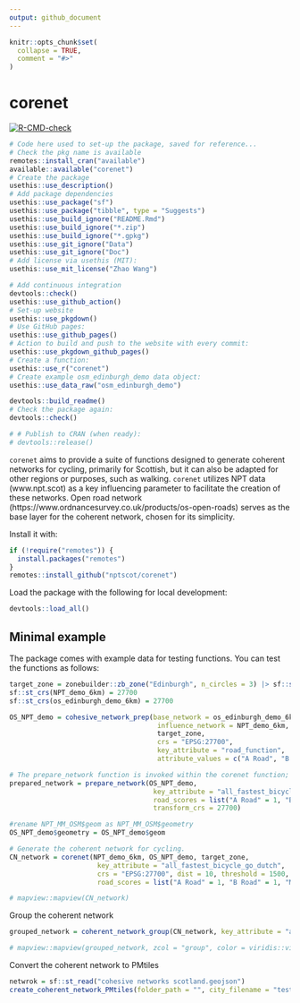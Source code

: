 ```yaml
---
output: github_document
---
```


<!-- README.md is generated from README.Rmd. Please edit that file -->

```r
knitr::opts_chunk$set(
  collapse = TRUE,
  comment = "#>"
)
```

# corenet

<!-- badges: start -->
[![R-CMD-check](https://github.com/nptscot/corenet/actions/workflows/R-CMD-check.yaml/badge.svg)](https://github.com/nptscot/corenet/actions/workflows/R-CMD-check.yaml)
<!-- badges: end -->

```r
# Code here used to set-up the package, saved for reference... 
# Check the pkg name is available
remotes::install_cran("available")
available::available("corenet")
# Create the package
usethis::use_description()
# Add package dependencies
usethis::use_package("sf")
usethis::use_package("tibble", type = "Suggests")
usethis::use_build_ignore("README.Rmd")
usethis::use_build_ignore("*.zip")
usethis::use_build_ignore("*.gpkg")
usethis::use_git_ignore("Data")
usethis::use_git_ignore("Doc")
# Add license via usethis (MIT):
usethis::use_mit_license("Zhao Wang")

# Add continuous integration
devtools::check()
usethis::use_github_action()
# Set-up website
usethis::use_pkgdown()
# Use GitHub pages:
usethis::use_github_pages()
# Action to build and push to the website with every commit:
usethis::use_pkgdown_github_pages()
# Create a function:
usethis::use_r("corenet")
# Create example osm_edinburgh_demo data object:
usethis::use_data_raw("osm_edinburgh_demo")

devtools::build_readme()
# Check the package again:
devtools::check()

# # Publish to CRAN (when ready):
# devtools::release()
```

`corenet` aims to provide a suite of functions designed to generate coherent networks for cycling, primarily for Scottish, but it can also be adapted for other regions or purposes, such as walking. 
`corenet` utilizes NPT data (www.npt.scot) as a key influencing parameter to facilitate the creation of these networks. Open road network (https://www.ordnancesurvey.co.uk/products/os-open-roads) serves as the base layer for the coherent network, chosen for its simplicity.

Install it with:

```r
if (!require("remotes")) {
  install.packages("remotes")
}
remotes::install_github("nptscot/corenet")
```

Load the package with the following for local development:

```r
devtools::load_all()
```

## Minimal example

The package comes with example data for testing functions.
You can test the functions as follows:
```r
target_zone = zonebuilder::zb_zone("Edinburgh", n_circles = 3) |> sf::st_transform(crs = "EPSG:27700")
sf::st_crs(NPT_demo_6km) = 27700
sf::st_crs(os_edinburgh_demo_6km) = 27700
```

```r
OS_NPT_demo = cohesive_network_prep(base_network = os_edinburgh_demo_6km, 
                                     influence_network = NPT_demo_6km, 
                                     target_zone, 
                                     crs = "EPSG:27700", 
                                     key_attribute = "road_function", 
                                     attribute_values = c("A Road", "B Road", "Minor Road"))
```

```r
# The prepare_network function is invoked within the corenet function; this line allows us to examine it separately.
prepared_network = prepare_network(OS_NPT_demo, 
                                    key_attribute = "all_fastest_bicycle_go_dutch", 
                                    road_scores = list("A Road" = 1, "B Road" = 2, "Minor Road" = 3), 
                                    transform_crs = 27700)
```

```r
#rename NPT_MM_OSM$geom as NPT_MM_OSM$geometry
OS_NPT_demo$geometry = OS_NPT_demo$geom

# Generate the coherent network for cycling.
CN_network = corenet(NPT_demo_6km, OS_NPT_demo, target_zone, 
                      key_attribute = "all_fastest_bicycle_go_dutch", 
                      crs = "EPSG:27700", dist = 10, threshold = 1500, 
                      road_scores = list("A Road" = 1, "B Road" = 1, "Minor Road" = 10000000))

# mapview::mapview(CN_network)
```

Group the coherent network

```r
grouped_network = coherent_network_group(CN_network, key_attribute = "all_fastest_bicycle_go_dutch")

# mapview::mapview(grouped_network, zcol = "group", color = viridis::viridis(12), legend = TRUE)
```

Convert the coherent network to PMtiles
```r
netwrok = sf::st_read("cohesive networks scotland.geojson")
create_coherent_network_PMtiles(folder_path = "", city_filename = "test", cohesive_network = grouped_network)

```